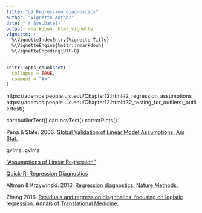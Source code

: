 ```yaml
---
title: "g) Regression diagnostics"
author: "Vignette Author"
date: "`r Sys.Date()`"
output: rmarkdown::html_vignette
vignette: >
  %\VignetteIndexEntry{Vignette Title}
  %\VignetteEngine{knitr::rmarkdown}
  %\VignetteEncoding{UTF-8}
---
```


```r
knitr::opts_chunk$set(
  collapse = TRUE,
  comment = "#>"
)
```



https://ademos.people.uic.edu/Chapter12.html#2_regression_assumptions
https://ademos.people.uic.edu/Chapter12.html#32_testing_for_outliers:_outliertest()

car::outlierTest()
car::ncvTest()
car::crPlots()


Pena & Slate.  2006.  [Global Validation of Linear Model Assumptions.  Am Stat.](https://doi.org/10.1198/016214505000000637)

gvlma::gvlma




["Assumptions of Linear Regression"](http://r-statistics.co/Assumptions-of-Linear-Regression.html)



[Quick-R: Regression Diagnostics](https://www.statmethods.net/stats/rdiagnostics.html)



Altman & Krzywinski.  2016.  [Regression diagnostics.  Nature Methods.](https://www.nature.com/articles/nmeth.3854)


Zhang 2016.  [Residuals and regression diagnostics: focusing on logistic regression.  Annals of Translational Medicine.](https://www.ncbi.nlm.nih.gov/pmc/articles/PMC4885900/)
